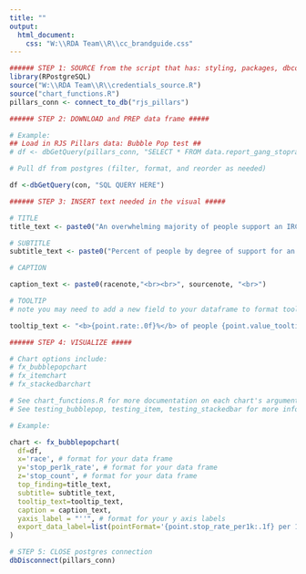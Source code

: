 ```yaml
---
title: ""
output:
  html_document:
    css: "W:\\RDA Team\\R\\cc_brandguide.css"
---
```

<!-- link to Google Font -->
<link href="https://fonts.googleapis.com/css2?family=Inter:wght@100;200;300;400;500;600;700;800;900&display=swap" rel="stylesheet">

```r
###### STEP 1: SOURCE from the script that has: styling, packages, dbconnection, colors #####
library(RPostgreSQL)
source("W:\\RDA Team\\R\\credentials_source.R")
source("chart_functions.R")
pillars_conn <- connect_to_db("rjs_pillars")

```

```r
###### STEP 2: DOWNLOAD and PREP data frame #####

# Example:
## Load in RJS Pillars data: Bubble Pop test ##
# df <- dbGetQuery(pillars_conn, "SELECT * FROM data.report_gang_stoprates_race_person")%>% filter(race!="total" & !is.na(stop_count))

# Pull df from postgres (filter, format, and reorder as needed)

df <-dbGetQuery(con, "SQL QUERY HERE") 


```

```r
###### STEP 3: INSERT text needed in the visual #####

# TITLE 
title_text <- paste0("An overwhelming majority of people support an IRC.")

# SUBTITLE
subtitle_text <- paste0("Percent of people by degree of support for an IRC")

# CAPTION

caption_text <- paste0(racenote,"<br><br>", sourcenote, "<br>")

# TOOLTIP
# note you may need to add a new field to your dataframe to format tooltip text more

tooltip_text <- "<b>{point.rate:.0f}%</b> of people {point.value_tooltip} an IRC"

```

```r
###### STEP 4: VISUALIZE #####

# Chart options include:
# fx_bubblepopchart
# fx_itemchart
# fx_stackedbarchart

# See chart_functions.R for more documentation on each chart's arguments
# See testing_bubblepop, testing_item, testing_stackedbar for more information on how to apply these functions

# Example:

chart <- fx_bubblepopchart(
  df=df,
  x='race', # format for your data frame
  y='stop_per1k_rate', # format for your data frame
  z='stop_count', # format for your data frame
  top_finding=title_text,
  subtitle= subtitle_text,
  tooltip_text=tooltip_text,
  caption = caption_text,
  yaxis_label = "''", # format for your y axis labels
  export_data_label=list(pointFormat='{point.stop_rate_per1k:.1f} per 1K') # format for your data
)

```

```r
# STEP 5: CLOSE postgres connection
dbDisconnect(pillars_conn) 
```

<script>
  widg = document.getElementsByClassName('html-widget'); //find widgets
  for (let i = 0; i < widg.length; i++) { //loop through
    document.getElementsByClassName('highchart')[i].style.width = '100%'; //adjust width
    document.getElementsByClassName('highchart')[i].style.height = '100%'; //adjust height
  }
</script>